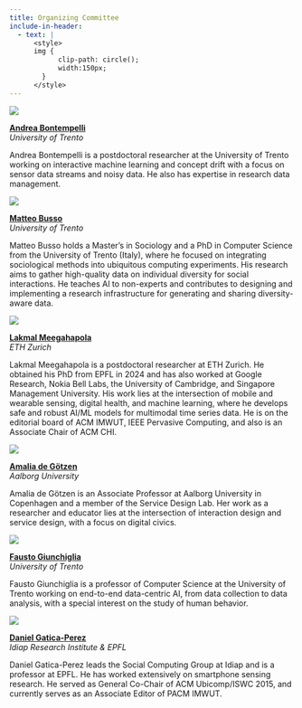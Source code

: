 ```yaml
---
title: Organizing Committee
include-in-header:
  - text: |
      <style>
      img {
            clip-path: circle();
            width:150px;
        }
      </style>
---
```


::: {.grid}

::: {.g-col-3}
![](img/andrea.jpg)
:::

::: {.g-col-8}
[**Andrea Bontempelli**](https://www.abonte.eu/) <br/>
*University of Trento*

Andrea Bontempelli is a postdoctoral researcher at the University of Trento working on interactive machine learning and concept drift with a focus on sensor data streams and noisy data. He also has expertise in research data management.
:::

::: {.g-col-3}
![](img/matteo.png)
:::

::: {.g-col-8}
[**Matteo Busso**](https://orcid.org/0000-0002-3788-0203) <br/>
*University of Trento*

Matteo Busso holds a Master's in Sociology and a PhD in Computer Science from the University of Trento (Italy), where he focused on integrating sociological methods into ubiquitous computing experiments. His research aims to gather high-quality data on individual diversity for social interactions. He teaches AI to non-experts and contributes to designing and implementing a research infrastructure for generating and sharing diversity-aware data.
:::

::: {.g-col-3}
![](img/lakmal.jpg)
:::

::: {.g-col-8}
[**Lakmal Meegahapola**](https://lakmalmeegahapola.com/) <br/>
*ETH Zurich*

Lakmal Meegahapola is a postdoctoral researcher at ETH Zurich. He obtained his PhD from EPFL in 2024 and has also worked at Google Research, Nokia Bell Labs, the University of Cambridge, and Singapore Management University. His work lies at the intersection of mobile and wearable sensing, digital health, and machine learning, where he develops safe and robust AI/ML models for multimodal time series data. He is on the editorial board of ACM IMWUT, IEEE Pervasive Computing, and also is an Associate Chair of ACM CHI.
:::

::: {.g-col-3}
![](img/amalia.jpg)
:::

::: {.g-col-8}
[**Amalia de Götzen**](https://vbn.aau.dk/en/persons/ago) <br/>
*Aalborg University*


Amalia de Götzen is an Associate Professor at Aalborg University in Copenhagen and a member of the Service Design Lab. Her work as a researcher and educator lies at the intersection of interaction design and service design, with a focus on digital civics.
:::

::: {.g-col-3}
![](img/fausto.png)
:::

::: {.g-col-8}
[**Fausto Giunchiglia**](https://fausto.disi.unitn.it/) <br/>
*University of Trento*

Fausto Giunchiglia is a professor of Computer Science at the University of Trento working on end-to-end data-centric AI, from data collection to data analysis, with a special interest on the study of human behavior.
:::

::: {.g-col-3}
![](img/daniel.jpg)
:::

::: {.g-col-8}
[**Daniel Gatica-Perez**](https://www.idiap.ch/~gatica/) <br/>
*Idiap Research Institute & EPFL*

Daniel Gatica-Perez leads the Social Computing Group at Idiap and is a professor at EPFL. He has worked extensively on smartphone sensing research. He served as General Co-Chair of ACM Ubicomp/ISWC 2015, and currently serves as an Associate Editor of PACM IMWUT.
:::

:::
